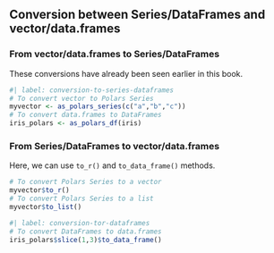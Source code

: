 ## Conversion between Series/DataFrames and vector/data.frames

### From vector/data.frames to Series/DataFrames

These conversions have already been seen earlier in this book.

```r
#| label: conversion-to-series-dataframes
# To convert vector to Polars Series
myvector <- as_polars_series(c("a","b","c"))
# To convert data.frames to DataFrames
iris_polars <- as_polars_df(iris)
```

### From Series/DataFrames to vector/data.frames

Here, we can use `to_r()` and `to_data_frame()` methods.

```.r
# To convert Polars Series to a vector
myvector$to_r()
# To convert Polars Series to a list
myvector$to_list()
```


```r
#| label: conversion-tor-dataframes
# To convert DataFrames to data.frames
iris_polars$slice(1,3)$to_data_frame()
```
